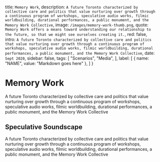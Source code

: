 
  title: `Memory Work`,
  description: `A future Toronto characterized by collective care and politics that value nurturing over growth through a continuous program of workshops, speculative audio works, filmic worldbuilding, durational performances, a public monument, and the Memory Work Collective`,
  image: `/images/memory-work-thumb.png`,
  quote: `Memory Work offers a means toward understanding our relationship to the future, so that we might see ourselves creating it.`,
  red: false,
  intro: `A future Toronto characterized by collective care and politics that value nurturing over growth through a continuous program of workshops, speculative audio works, filmic worldbuilding, durational performances, a public monument, and the Memory Work Collective`,
  date: `Sept 2020`,
  sidebar: false,
  tags: [
    "Scenarios",
    "Media",
  ],
  label: [
    {
      name: "NAME",
      value: "Markdown goes here"
    },
  ]
}


# Memory Work

A future Toronto characterized by collective care and politics that value nurturing over growth through a continuous program of workshops, speculative audio works, filmic worldbuilding, durational performances, a public monument, and the Memory Work Collective

<Label meta={meta} />

## Speculative Soundscape

A future Toronto characterized by collective care and politics that value nurturing over growth through a continuous program of workshops, speculative audio works, filmic worldbuilding, durational performances, a public monument, and the Memory Work Collective


